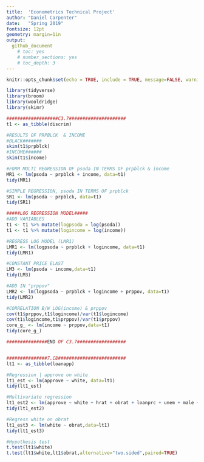 ```yaml
---
title:  'Econometrics Technical Project'
author: "Daniel Carpenter"
date:   "Spring 2019"
fontsize: 12pt
geometry: margin=1in
output:
  github_document
    # toc: yes
    # number_sections: yes
    # toc_depth: 3
---
```

      
```r
knitr::opts_chunk$set(echo = TRUE, include = TRUE, message=FALSE, warning=FALSE)
```

```r
library(tidyverse)
library(broom)
library(wooldridge)
library(skimr)

###################C3.7#####################
t1 <- as_tibble(discrim)

#RESULTS OF PRPBLCK  & INCOME
#BLACK#######
skim(t1$prpblck)
#INCOME######
skim(t1$income)

#FORM MULTI REGRESSION OF psoda IN TERMS OF prpblck & income
MR1 <- lm(psoda ~ prpblck + income, data=t1)
tidy(MR1)

#SIMPLE REGRESSION, psoda IN TERMS OF prpblck
SR1 <- lm(psoda ~ prpblck, data=t1)
tidy(SR1)

#####LOG REGRESSION MODEL#####
#ADD VARIABLES
t1 <- t1 %>% mutate(logpsoda = log(psoda))
t1 <- t1 %>% mutate(logincome = log(income))

#REGRESS LOG MODEL (LMR1)
LMR1 <- lm(logpsoda ~ prpblck + logincome, data=t1)
tidy(LMR1)

#CONSTANT PRICE ELAST
LM3 <- lm(psoda ~ income,data=t1)
tidy(LM3)

#ADD IN "prppov"
LMR2 <- lm(logpsoda ~ prpblck + logincome + prppov, data=t1)
tidy(LMR2)

#CORRELATION B/W LOG(income) & prppov
cov(t1$prppov,t1$logincome)/var(t1$logincome)
cov(t1$logincome,t1$prppov)/var(t1$prppov)
core_g_ <- lm(income ~ prppov,data=t1)
tidy(core_g_)

###############END OF C3.7##################


###############7.C8#########################
lt1 <- as_tibble(loanapp)

#Regression | approve on white
lt1_est <- lm(approve ~ white, data=lt1)
tidy(lt1_est)

#Multivariate regression
lt1_est2 <- lm(approve ~ white + hrat + obrat + loanprc + unem + male + married + dep + sch + cosign + chist + pubrec + mortlat1 + mortlat2 + vr, data=lt1)
tidy(lt1_est2)

#Regress white on obrat
lt1_est3 <- lm(white ~ obrat,data=lt1)
tidy(lt1_est3)

#Hypothesis test
t.test(lt1$white)
t.test(lt1$white,lt1$obrat,alternative="two.sided",paired=TRUE)

```